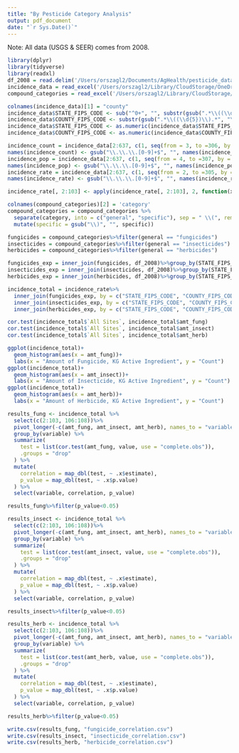 ```yaml
---
title: "By Pesticide Category Analysis"
output: pdf_document
date: "`r Sys.Date()`"
---
```


Note: All data (USGS & SEER) comes from 2008.

```r
library(dplyr)
library(tidyverse)
library(readxl)
df_2008 = read.delim('/Users/orszagl2/Documents/AgHealth/pesticide_data/EPest.county.estimates.2008.txt')
incidence_data = read_excel('/Users/orszagl2/Library/CloudStorage/OneDrive-NationalInstitutesofHealth/Miscellaneous/SEER & USGS Analysis/Data/2008_Incidence_Rates.xlsx')
compound_categories = read_excel('/Users/orszagl2/Library/CloudStorage/OneDrive-NationalInstitutesofHealth//Miscellaneous/SEER & USGS Analysis/Data/usgs_compounds_v2.xlsx')
```

```r
colnames(incidence_data)[1] = "county"
incidence_data$STATE_FIPS_CODE <- sub("^0+", "", substr(gsub(".*\\((\\d{5})\\).*", "\\1", incidence_data$county), 1, 2))
incidence_data$COUNTY_FIPS_CODE <- substr(gsub(".*\\((\\d{5})\\).*", "\\1", incidence_data$county), 3, 5)
incidence_data$STATE_FIPS_CODE <- as.numeric(incidence_data$STATE_FIPS_CODE)
incidence_data$COUNTY_FIPS_CODE <- as.numeric(incidence_data$COUNTY_FIPS_CODE)
```

```r
incidence_count = incidence_data[2:637, c(1, seq(from = 3, to =306, by = 3))]
names(incidence_count) <- gsub("\\.\\.\\.[0-9]+$", "", names(incidence_count))
incidence_pop = incidence_data[2:637, c(1, seq(from = 4, to =307, by = 3), 308, 309)]
names(incidence_pop) <- gsub("\\.\\.\\.[0-9]+$", "", names(incidence_pop))
incidence_rate = incidence_data[2:637, c(1, seq(from = 2, to =305, by = 3), 308, 309)]
names(incidence_rate) <- gsub("\\.\\.\\.[0-9]+$", "", names(incidence_rate))
```

```r
incidence_rate[, 2:103] <- apply(incidence_rate[, 2:103], 2, function(x) as.numeric(as.character(x)))
```

```r
colnames(compound_categories)[2] = 'category'
compound_categories = compound_categories %>%
  separate(category, into = c("general", "specific"), sep = " \\(", remove = FALSE) %>%
  mutate(specific = gsub("\\)", "", specific))

fungicides = compound_categories%>%filter(general == "fungicides")
insecticides = compound_categories%>%filter(general == "insecticides")
herbicides = compound_categories%>%filter(general == "herbicides")
```

```r
fungicides_exp = inner_join(fungicides, df_2008)%>%group_by(STATE_FIPS_CODE, COUNTY_FIPS_CODE)%>%summarize(amt_fung = sum(EPEST_LOW_KG, na.rm = TRUE))
insecticides_exp = inner_join(insecticides, df_2008)%>%group_by(STATE_FIPS_CODE, COUNTY_FIPS_CODE)%>%summarize(amt_insect = sum(EPEST_LOW_KG, na.rm = TRUE))
herbicides_exp = inner_join(herbicides, df_2008)%>%group_by(STATE_FIPS_CODE, COUNTY_FIPS_CODE)%>%summarize(amt_herb = sum(EPEST_LOW_KG, na.rm = TRUE))
```
```r
incidence_total = incidence_rate%>%
  inner_join(fungicides_exp, by = c("STATE_FIPS_CODE", "COUNTY_FIPS_CODE"))%>%
  inner_join(insecticides_exp, by = c("STATE_FIPS_CODE", "COUNTY_FIPS_CODE"))%>%
  inner_join(herbicides_exp, by = c("STATE_FIPS_CODE", "COUNTY_FIPS_CODE"))
```

```r
cor.test(incidence_total$`All Sites`, incidence_total$amt_fung)
cor.test(incidence_total$`All Sites`, incidence_total$amt_insect)
cor.test(incidence_total$`All Sites`, incidence_total$amt_herb)
```
```r
ggplot(incidence_total)+
  geom_histogram(aes(x = amt_fung))+
  labs(x = "Amount of Fungicide, KG Active Ingredient", y = "Count")
ggplot(incidence_total)+
  geom_histogram(aes(x = amt_insect))+
  labs(x = "Amount of Insecticide, KG Active Ingredient", y = "Count")
ggplot(incidence_total)+
  geom_histogram(aes(x = amt_herb))+
  labs(x = "Amount of Herbicide, KG Active Ingredient", y = "Count")
```
```r
results_fung <- incidence_total %>%
  select(c(2:103, 106:108))%>%
  pivot_longer(-c(amt_fung, amt_insect, amt_herb), names_to = "variable", values_to = "value") %>%
  group_by(variable) %>%
  summarize(
    test = list(cor.test(amt_fung, value, use = "complete.obs")),
    .groups = "drop"
  ) %>%
  mutate(
    correlation = map_dbl(test, ~ .x$estimate),
    p_value = map_dbl(test, ~ .x$p.value)
  ) %>%
  select(variable, correlation, p_value)

results_fung%>%filter(p_value<0.05)
```

```r
results_insect <- incidence_total %>%
  select(c(2:103, 106:108))%>%
  pivot_longer(-c(amt_fung, amt_insect, amt_herb), names_to = "variable", values_to = "value") %>%
  group_by(variable) %>%
  summarize(
    test = list(cor.test(amt_insect, value, use = "complete.obs")),
    .groups = "drop"
  ) %>%
  mutate(
    correlation = map_dbl(test, ~ .x$estimate),
    p_value = map_dbl(test, ~ .x$p.value)
  ) %>%
  select(variable, correlation, p_value)

results_insect%>%filter(p_value<0.05)
```

```r
results_herb <- incidence_total %>%
  select(c(2:103, 106:108))%>%
  pivot_longer(-c(amt_fung, amt_insect, amt_herb), names_to = "variable", values_to = "value") %>%
  group_by(variable) %>%
  summarize(
    test = list(cor.test(amt_herb, value, use = "complete.obs")),
    .groups = "drop"
  ) %>%
  mutate(
    correlation = map_dbl(test, ~ .x$estimate),
    p_value = map_dbl(test, ~ .x$p.value)
  ) %>%
  select(variable, correlation, p_value)

results_herb%>%filter(p_value<0.05)
```

```r
write.csv(results_fung, "fungicide_correlation.csv")
write.csv(results_insect, "insecticide_correlation.csv")
write.csv(results_herb, "herbicide_correlation.csv")
```

